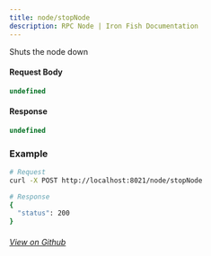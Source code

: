 ```yaml
---
title: node/stopNode
description: RPC Node | Iron Fish Documentation
---
```


Shuts the node down

#### Request Body

```js
undefined
```

#### Response

```js
undefined
```

### Example
```bash
# Request
curl -X POST http://localhost:8021/node/stopNode

# Response
{
  "status": 200
}
```

###### [View on Github](https://github.com/iron-fish/ironfish/blob/master/ironfish/src/rpc/routes/node/stopNode.ts)
